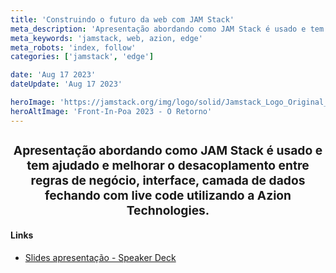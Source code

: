 ```yaml
---
title: 'Construindo o futuro da web com JAM Stack'
meta_description: 'Apresentação abordando como JAM Stack é usado e tem ajudado e melhorar o desacoplamento entre regras de negócio, interface, camada de dados fechando com live code utilizando a Azion Technologies.'
meta_keywords: 'jamstack, web, azion, edge'
meta_robots: 'index, follow'
categories: ['jamstack', 'edge']

date: 'Aug 17 2023'
dateUpdate: 'Aug 17 2023'

heroImage: 'https://jamstack.org/img/logo/solid/Jamstack_Logo_Original_Solid.png'
heroAltImage: 'Front-In-Poa 2023 - O Retorno'
---
```


<h2 style="font-size: 1.2rem; text-align: center;">
    Apresentação abordando como JAM Stack é usado e tem ajudado e melhorar o desacoplamento entre regras de negócio, interface, camada de dados fechando com live code utilizando a Azion Technologies.
</h2>


#### Links
- [Slides apresentação - Speaker Deck](https://speakerdeck.com/robsongajunior/construindo-o-futuro-da-web-com-jam-stack)
